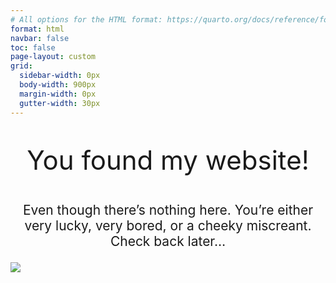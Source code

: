 ```yaml
---
# All options for the HTML format: https://quarto.org/docs/reference/formats/html.html
format: html
navbar: false
toc: false
page-layout: custom
grid:
  sidebar-width: 0px
  body-width: 900px
  margin-width: 0px
  gutter-width: 30px
---
```


::: {.h1 style="text-align: center; font-size: 3em;"}
You found my website!
:::

::: {.p style="text-align: center; font-size: 1.5em;"}
Even though there's nothing here. You're either very lucky, very bored, or a cheeky miscreant. 
<br>
Check back later...
:::

![](https://media2.giphy.com/media/v1.Y2lkPTc5MGI3NjExMnNud2Y0bGFkdDVpZXgzOTBiY2kwMmsxMHNhbmVoaW16bWdsM3Z3eCZlcD12MV9pbnRlcm5hbF9naWZfYnlfaWQmY3Q9Zw/gu9XBXiz60HlO5p9Nz/giphy.gif){fig-alt="Loading science....." fig-align="center"}
